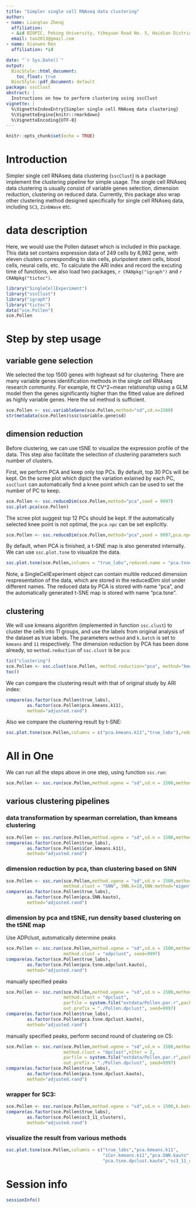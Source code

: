 ```yaml
---
title: "Simpler single cell RNAseq data clustering"
author:
- name: Liangtao Zheng
  affiliation:
  - &id BIOPIC, Peking University, Yiheyuan Road No. 5, Haidian District, Beijing, P. R. China  
  email: tao2013@gmail.com  
- name: Xianwen Ren
  affiliation: *id

date: "`r Sys.Date()`"
output: 
  BiocStyle::html_document:
    toc_float: true    
  BiocStyle::pdf_document: default
package: sscClust
abstract: |
  Instructions on how to perform clustering using sscClust
vignette: |
  %\VignetteIndexEntry{Simpler single cell RNAseq data clustering}
  %\VignetteEngine{knitr::rmarkdown}
  %\VignetteEncoding{UTF-8}  
---
```



```r
knitr::opts_chunk$set(echo = TRUE)
```


# Introduction

Simpler single cell RNAseq data clustering (`sscClust`) is a package implement the clustering pipeline for simple usage. The single cell RNAseq data clustering is usually consist of variable genes selection, dimension reduction, clustering on reduced data. Currently, this package also wrap other clustering method designed specifically for single cell RNAseq data, including `SC3`, `ZinbWave` etc.

# data description

Here, we would use the Pollen dataset which is included in this package. This data set contains expression data of 249 cells by 6,982 gene,  with eleven clusters corresponding to skin cells, pluripotent stem cells, blood cells, neural cells, etc. To calculate the ARI index and record the excuting time of functions, we also load two packages, `r CRANpkg("igraph")` and `r CRANpkg("tictoc")`.
```r
library("SingleCellExperiment")
library("sscClust")
library("igraph")
library("tictoc")
data("sce.Pollen")
sce.Pollen
```

# Step by step usage

## variable gene selection
We selected the top 1500 genes with higheast sd for clustering. There are many variable genes identification methods in the single cell RNAseq research community. For example, fit CV^2~mean relationship using a GLM model then the genes significantly higher than the fitted value are defined as highly variable genes. Here the sd method is sufficient.

```r
sce.Pollen <- ssc.variableGene(sce.Pollen,method="sd",sd.n=1500)
str(metadata(sce.Pollen)$ssc$variable.gene$sd)
```

## dimension reduction

Before clustering, we can use tSNE to visualize the expression profile of the data. This step also facilitate the selection of clustering parameters such number of clusters. 

First, we perform PCA and keep only top PCs. By default, top 30 PCs will be kept. On the scree plot which dipict the variation exlained by each PC, `sscClust` can automatically find a knee point which can be used to set the number of PC to keep.
```r
sce.Pollen <- ssc.reduceDim(sce.Pollen,method="pca",seed = 9997)
ssc.plot.pca(sce.Pollen)
```

The scree plot suggest top 12 PCs should be kept. If the automatically selected knee point is not optimal, the `pca.npc` can be set explicitly. 
```r
sce.Pollen <- ssc.reduceDim(sce.Pollen,method="pca",seed = 9997,pca.npc = 12)
```

By default, when PCA is finished, a t-SNE map is also generated internally. We can use `ssc.plot.tsne` to visualize the data.
```r
ssc.plot.tsne(sce.Pollen,columns = "true_labs",reduced.name = "pca.tsne")
```

Note, a SingleCellExperiment object can contain multile reduced dimension respresentation of the data, which are stored in the reducedDim slot under different names. The reduced data by PCA is stored with name "pca", and the automatically generated t-SNE map is stored with name "pca.tsne".

## clustering

We will use kmeans algorithm (implemented in function `ssc.clust`) to cluster the cells into 11 groups, and use the labels from original analysis of the dataset as true labels. The parameters `method` and `k.batch` is set to `kmeans` and `11` respectively. The dimension reduction by PCA has been done already, so `method.reduction` of `ssc.clust` is be `pca`:
```r
tic("clustering")
sce.Pollen <- ssc.clust(sce.Pollen, method.reduction="pca", method="kmeans", k.batch=11,seed = 9997)
toc()
```

We can compare the clustering result with that of original study by ARI index:
```r
compare(as.factor(sce.Pollen$true_labs),
        as.factor(sce.Pollen$pca.kmeans.k11),
        method="adjusted.rand")
```

Also we compare the clustering result by t-SNE:
```r
ssc.plot.tsne(sce.Pollen,columns = c("pca.kmeans.k11","true_labs"),reduced.name = "pca.tsne")
```

# All in One

We can run all the steps above in one step, using function `ssc.run`:
```r
sce.Pollen <- ssc.run(sce.Pollen,method.vgene = "sd",sd.n = 1500,method.reduction = "pca",method.clust = "kmeans", k.batch=11,seed = 9997)
```


## various clustering pipelines

### data transformation by spearman correlation, than kmeans clustering 
```r
sce.Pollen <- ssc.run(sce.Pollen,method.vgene = "sd",sd.n = 1500,method.reduction = "iCor",method.clust = "kmeans", k.batch=11,seed = 9997)
compare(as.factor(sce.Pollen$true_labs),
        as.factor(sce.Pollen$iCor.kmeans.k11),
        method="adjusted.rand")
```

### dimension reduction by pca, than clustering based on SNN
```r
sce.Pollen <- ssc.run(sce.Pollen,method.vgene = "sd",sd.n = 1500,method.reduction = "pca",
                      method.clust = "SNN", SNN.k=10,SNN.method="eigen",seed=9997)
compare(as.factor(sce.Pollen$true_labs),
        as.factor(sce.Pollen$pca.SNN.kauto),
        method="adjusted.rand")
```


### dimension by pca and tSNE, run density based clustering on the tSNE map
Use ADPclust, automatically determine peaks
```r
sce.Pollen <- ssc.run(sce.Pollen,method.vgene = "sd",sd.n = 1500,method.reduction = "pca",
                      method.clust = "adpclust", seed=9997)
compare(as.factor(sce.Pollen$true_labs),
        as.factor(sce.Pollen$pca.tsne.adpclust.kauto),
        method="adjusted.rand")
```
manually specified peaks
```r
sce.Pollen <- ssc.run(sce.Pollen,method.vgene = "sd",sd.n = 1500,method.reduction = "pca",
                      method.clust = "dpclust", 
                      parfile = system.file("extdata/Pollen.par.r",package = "sscClust"),
                      out.prefix = "./Pollen.dpclust", seed=9997)
compare(as.factor(sce.Pollen$true_labs),
        as.factor(sce.Pollen$pca.tsne.dpclust.kauto),
        method="adjusted.rand")
```

manually specified peaks, perform second round of clustering on C5:
```r
sce.Pollen <- ssc.run(sce.Pollen,method.vgene = "sd",sd.n = 1500,method.reduction = "pca",
                      method.clust = "dpclust",nIter = 2, 
                      parfile = system.file("extdata/Pollen.par.r",package = "sscClust"),
                      out.prefix = "./Pollen.dpclust", seed=9997)
compare(as.factor(sce.Pollen$true_labs),
        as.factor(sce.Pollen$pca.tsne.dpclust.kauto),
        method="adjusted.rand")
```

### wrapper for SC3:
```r
sce.Pollen <- ssc.run(sce.Pollen,method.vgene = "sd",sd.n = 1500,k.batch = 9:13,method.clust = "SC3",seed=9997)
compare(as.factor(sce.Pollen$true_labs),
        as.factor(sce.Pollen$sc3_11_clusters),
        method="adjusted.rand")
```


### visualize the result from various methods
```r
ssc.plot.tsne(sce.Pollen,columns = c("true_labs","pca.kmeans.k11",
                                     "iCor.kmeans.k11","pca.SNN.kauto",
                                     "pca.tsne.dpclust.kauto","sc3_11_clusters"),reduced.name = "pca.tsne")
```



# Session info {.unnumbered}

```r
sessionInfo()
```


